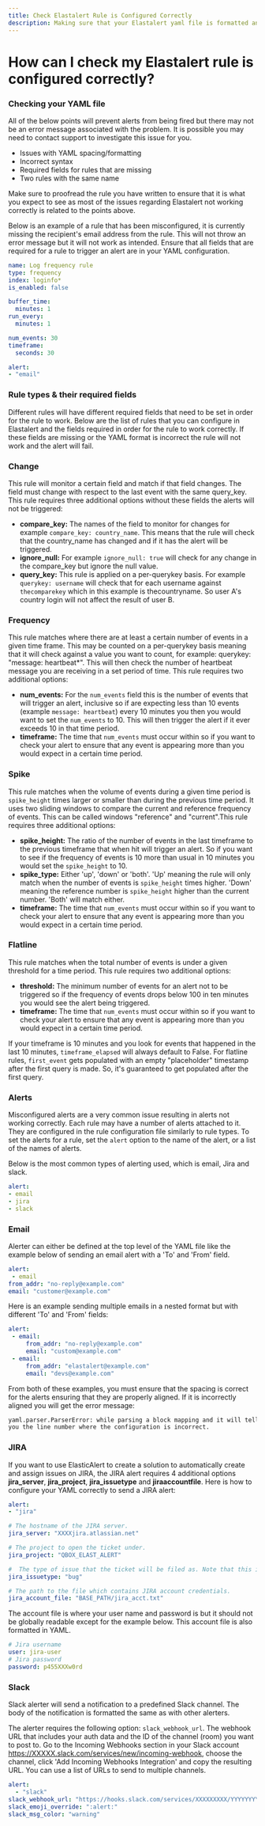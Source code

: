 ```yaml
---
title: Check Elastalert Rule is Configured Correctly
description: Making sure that your Elastalert yaml file is formatted and configured correctly
---
```


# How can I check my Elastalert rule is configured correctly?

### Checking your YAML file

All of the below points will prevent alerts from being fired but 
there may not be an error message associated with the problem. It 
is possible you may need to contact support to investigate this issue for you.

- Issues with YAML spacing/formatting
- Incorrect syntax
- Required fields for rules that are missing
- Two rules with the same name

Make sure to proofread the rule you have written to ensure that it is 
what you expect to see as most of the issues regarding Elastalert not 
working correctly is related to the points above.

Below is an example of a rule that has been misconfigured, it is 
currently missing the recipient's email address from the rule. This 
will not throw an error message but it will not work as intended. 
Ensure that all fields that are required for a rule to trigger an 
alert are in your YAML configuration.

```yaml copy
name: Log frequency rule
type: frequency
index: loginfo*
is_enabled: false

buffer_time:
  minutes: 1
run_every:
  minutes: 1

num_events: 30
timeframe:
  seconds: 30

alert:
- "email"
```

### Rule types & their required fields

Different rules will have different required fields that need to be set in order for the rule to work. Below are the list of rules that you can configure in Elastalert and the fields required in order for the rule to work correctly. If these fields are missing or the YAML format is incorrect the rule will not work and the alert will fail.

### Change
This rule will monitor a certain field and match if that field changes. The field must change with respect to the last event with the same query_key. This rule requires three additional options without these fields the alerts will not be triggered:
- **compare_key:** The names of the field to monitor for changes for example `compare_key: country_name`. This means that the rule will check that the country_name has changed and if it has the alert will be triggered.
- **ignore_null:** For example `ignore_null: true` will check for any change in the compare_key but ignore the null value.
- **query_key:** This rule is applied on a per-querykey basis. For example `querykey: username` will check that for each username against `thecomparekey` which in this example is thecountryname. So user A's country login will not affect the result of user B.

### Frequency

This rule matches where there are at least a certain number of events in a given time frame. This may be counted on a per-querykey basis meaning that it will check against a value you want to count, for example: querykey: "message: heartbeat*". This will then check the number of heartbeat message you are receiving in a set period of time. This rule requires two additional options:
- **num_events:** For the `num_events` field this is the number of events that will trigger an alert, inclusive so if are expecting less than 10 events (example `message: heartbeat`) every 10 minutes you then you would want to set the `num_events` to 10. This will then trigger the alert if it ever exceeds 10 in that time period.
- **timeframe:** The time that `num_events` must occur within so if you want to check your alert to ensure that any event is appearing more than you would expect in a certain time period.

### Spike

This rule matches when the volume of events during a given time period is `spike_height` times larger or smaller than during the previous time period. It uses two sliding windows to compare the current and reference frequency of events. This can be called windows "reference" and "current".This rule requires three additional options:
- **spike_height:** The ratio of the number of events in the last timeframe to the previous timeframe that when hit will trigger an alert. So if you want to see if the frequency of events is 10 more than usual in 10 minutes you would set the `spike_height` to 10.
- **spike_type:** Either 'up', 'down' or 'both'. 'Up' meaning the rule will only match when the number of events is `spike_height` times higher. 'Down' meaning the reference number is `spike_height` higher than the current number. 'Both' will match either.
- **timeframe:** The time that `num_events` must occur within so if you want to check your alert to ensure that any event is appearing more than you would expect in a certain time period.

### Flatline

This rule matches when the total number of events is under a given threshold for a time period. This rule requires two additional options:
- **threshold:** The minimum number of events for an alert not to be triggered so if the frequency of events drops below 100 in ten minutes you would see the alert being triggered.
- **timeframe:** The time that `num_events` must occur within so if you want to check your alert to ensure that any event is appearing more than you would expect in a certain time period.

If your timeframe is 10 minutes and you look for events that happened in 
the last 10 minutes, `timeframe_elapsed` will always default to False. For 
flatline rules, `first_event` gets populated with an empty "placeholder" 
timestamp after the first query is made. So, it's guaranteed to get 
populated after the first query.

### Alerts
Misconfigured alerts are a very common issue resulting in alerts not working correctly. 
Each rule may have a number of alerts attached to it. They are configured in 
the rule configuration file similarly to rule types. To set the alerts for a 
rule, set the `alert` option to the name of the alert, or a list of the names of alerts.

Below is the most common types of alerting used, which is email, Jira and slack.

```yaml copy
alert:
- email
- jira
- slack
```
### Email

Alerter can either be defined at the top level of the YAML file like 
the example below of sending an email alert with a 'To' and 'From' field.

```yaml copy
alert:
 - email
from_addr: "no-reply@example.com"
email: "customer@example.com"
```

Here is an example sending multiple emails in a nested format 
but with different 'To' and 'From' fields:

```yaml copy
alert:
 - email:
     from_addr: "no-reply@example.com"
     email: "custom@example.com"
 - email:
     from_addr: "elastalert@example.com"
     email: "devs@example.com"
```

From both of these examples, you must ensure that the spacing is correct 
for the alerts ensuring that they are properly aligned. If it is 
incorrectly aligned you will get the error message: 

```txt
yaml.parser.ParserError: while parsing a block mapping and it will tell 
you the line number where the configuration is incorrect.
```

### JIRA

If you want to use ElasticAlert to create a solution to automatically 
create and assign issues on JIRA, the JIRA alert requires 4 additional 
options **jira_server**, **jira_project**, **jira_issuetype** and 
**jiraaccountfile**. Here is how to configure your YAML correctly to send a JIRA alert:

```yaml copy
alert:
- "jira"

# The hostname of the JIRA server.
jira_server: "XXXXjira.atlassian.net"

# The project to open the ticket under.
jira_project: "QBOX_ELAST_ALERT"

#  The type of issue that the ticket will be filed as. Note that this is case sensitive.
jira_issuetype: "bug"

# The path to the file which contains JIRA account credentials.
jira_account_file: "BASE_PATH/jira_acct.txt"
```
The account file is where your user name and password is but it should not be globally readable except for the example below. This account file is also formatted in YAML.

```yaml copy
# Jira username
user: jira-user
# Jira password
password: p455XXXw0rd
```

### Slack

Slack alerter will send a notification to a predefined Slack channel. 
The body of the notification is formatted the same as with other alerters.

The alerter requires the following option: `slack_webhook_url`. The webhook 
URL that includes your auth data and the ID of the channel (room) you want to post to. Go to the Incoming Webhooks section in your Slack account https://XXXXX.slack.com/services/new/incoming-webhook, choose the channel, click 'Add Incoming Webhooks Integration' and copy the resulting URL. You can use a list of URLs to send to multiple channels.

```yaml copy
alert:
  - "slack"
slack_webhook_url: "https://hooks.slack.com/services/XXXXXXXXX/YYYYYYYYY/zzzzzzzzzzzzzzzzzzzzzzzzz"
slack_emoji_override: ":alert:"
slack_msg_color: "warning"
```
